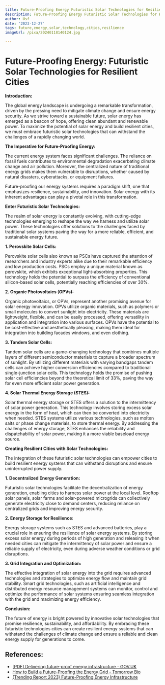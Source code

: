 ```yaml
---
title: Future-Proofing Energy Futuristic Solar Technologies for Resilient Cities
description: Future-Proofing Energy Futuristic Solar Technologies for Resilient Cities
author: Usf
date: '2023-12-27'
tags: future,energy,solar,technology,cities,resilience
imageUrl: /pixa/20240118140124.jpg

---
```

# Future-Proofing Energy: Futuristic Solar Technologies for  Resilient Cities

**Introduction:**

The global energy landscape is undergoing a remarkable transformation, driven by the pressing need to mitigate climate change and ensure energy security. As we strive toward a sustainable  future, solar energy  has emerged  as a beacon  of hope, offering clean abundant and renewable power. To maximize the potential of solar energy and build resilient cities, we  must embrace futuristic solar  technologies that can withstand the challenges of a rapidly changing world.

**The Imperative for Future-Proofing Energy:**

The current energy system faces significant challenges.  The reliance on fossil fuels contributes to environmental degradation exacerbating climate change and air  pollution. Moreover, the centralized nature of traditional energy grids makes them vulnerable to disruptions, whether caused by  natural disasters, cyberattacks, or equipment failures.

Future-proofing our  energy systems requires a  paradigm shift, one that emphasizes resilience,  sustainability, and innovation. Solar energy with its inherent advantages can play a pivotal role in this transformation.

**Enter Futuristic Solar Technologies:**

The realm  of solar  energy is constantly evolving, with cutting-edge technologies emerging to reshape the way we harness and utilize solar power. These technologies offer  solutions to the challenges faced by traditional  solar systems paving the way for a more reliable, efficient, and sustainable energy future.

**1. Perovskite Solar Cells:**

Perovskite  solar cells also known as PSCs have captured  the attention  of  researchers and industry experts alike due to their remarkable efficiency and low production costs. PSCs employ a unique material known as perovskite, which exhibits exceptional light-absorbing properties. This technology holds the  potential to surpass the efficiency of conventional silicon-based solar cells, potentially reaching efficiencies of over 30%.

**2. Organic Photovoltaics (OPVs):**

Organic photovoltaics, or OPVs,  represent another promising avenue for solar energy innovation. OPVs utilize organic materials, such as polymers or small molecules to convert sunlight into electricity. These materials are  lightweight, flexible, and  can be easily processed, offering versatility  in application and integration into various surfaces.  OPVs have  the potential to be  cost-effective and aesthetically pleasing, making them ideal for integration into  building facades windows, and even clothing.

**3. Tandem Solar Cells:**

Tandem solar  cells are a game-changing technology that combines multiple layers of different semiconductor  materials to capture a  broader spectrum of sunlight.  By utilizing different materials with varying bandgaps tandem cells can  achieve higher conversion  efficiencies compared to traditional single-junction solar cells. This technology holds the promise of pushing solar cell efficiencies beyond the theoretical limit of 33%, paving the way for even more efficient solar power generation.

**4. Solar Thermal Energy Storage (STES):**

Solar thermal  energy storage or STES offers a  solution to the intermittency of solar power generation.  This technology involves storing excess solar energy  in the form of heat, which can then be converted into electricity when needed. STES systems utilize  various technologies, such as molten salts or phase change materials, to store thermal energy. By addressing the challenges  of energy  storage, STES enhances the  reliability and dispatchability of solar power, making it  a  more viable baseload energy source.

**Creating Resilient Cities with  Solar Technologies:**

The integration of these futuristic solar  technologies can empower cities to build resilient  energy systems that  can withstand disruptions and ensure uninterrupted power supply.

**1. Decentralized Energy Generation:**

Futuristic  solar technologies facilitate the decentralization of energy generation, enabling cities to harness  solar power at the  local level. Rooftop solar panels, solar  farms and solar-powered microgrids can collectively generate electricity close to demand centers, reducing reliance on centralized grids and improving energy security.

**2. Energy Storage for Resilience:**

Energy storage systems such as STES and advanced batteries, play a crucial role in ensuring  the resilience of solar energy systems. By storing excess solar energy during periods of high generation and releasing it  when needed cities can mitigate the  intermittency of solar power and ensure a  reliable supply of electricity,  even during adverse weather  conditions or grid disruptions.

**3. Grid Integration and Optimization:**

The effective integration of solar energy into the grid requires advanced  technologies and strategies to optimize energy flow  and maintain grid stability. Smart grid technologies, such as  artificial intelligence and distributed energy resource  management systems can  monitor,  control and optimize the performance of solar  systems ensuring seamless integration with the grid and maximizing energy efficiency.

**Conclusion:**

The future  of energy is bright powered by innovative solar technologies that promise resilience, sustainability, and  affordability. By embracing these futuristic technologies cities  can create resilient energy systems that  can withstand the challenges of climate change and ensure a reliable and clean energy supply for generations  to come.

## References:
- [[PDF] Delivering future-proof energy infrastructure - GOV.UK](https://assets.publishing.service.gov.uk/media/5a81628440f0b62302697042/Future-proof_energy_infrastructure_Imp_Cam_Feb_2016.pdf)
- [How to Build a Future-Proofing the Energy Grid - Tomorrow Bio](https://www.tomorrow.bio/post/how-to-build-a-future-proofing-the-energy-grid-2023-09-5161012133-iot)
- [(Trending Report 2023) Future-Proofing Energy Infrastructure](https://www.linkedin.com/pulse/trending-report-2023-future-proofing-energy-exploring-baliram-dandge)
